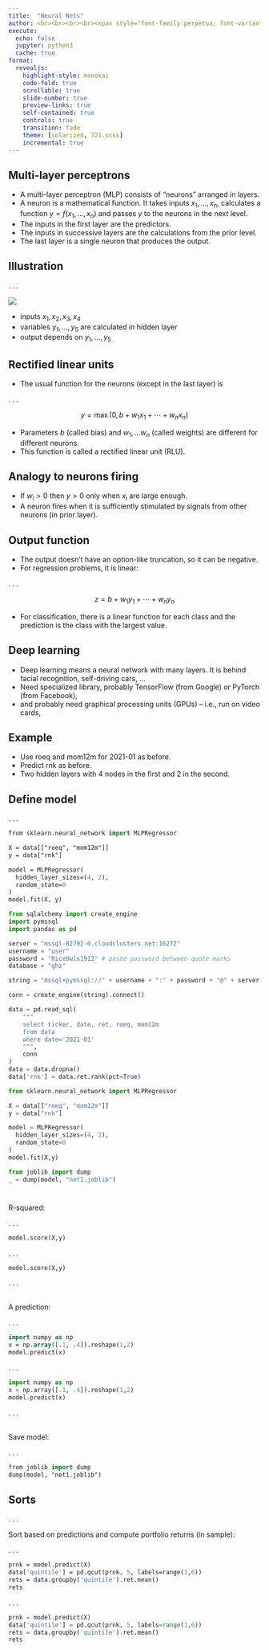 ```yaml
---
title:  "Neural Nets"
author: <br><br><br><br><span style="font-family:perpetua; font-variant:small-caps; color:#404040;">Kerry Back</span><br><br><img src="RiceBusiness-transparent-logo-sm.png"  height=80>
execute:
  echo: false
  jupyter: python3
  cache: true
format: 
  revealjs:
    highlight-style: monokai
    code-fold: true
    scrollable: true
    slide-number: true
    preview-links: true
    self-contained: true
    controls: true
    transition: fade
    theme: [solarized, 721.scss]
    incremental: true
---
```


## Multi-layer perceptrons

* A multi-layer perceptron (MLP) consists of "neurons" arranged in layers.
* A neuron is a mathematical function.  It takes inputs $x_1, \ldots, x_n$, calculates a function $y=f(x_1, \ldots, x_n)$ and passes $y$ to the neurons in the next level.
* The inputs in the first layer are the predictors.
* The inputs in successive layers are the calculations from the prior level. 
* The last layer is a single neuron that produces the output.

## Illustration

. . .

::: {layout="[70, 30]"}

![](neuralnet.png)

* inputs $x_1, x_2, x_3, x_4$
* variables $y_1, \ldots, y_5$  are calculated in hidden layer
* output depends on $y_1, \ldots, y_5$

:::







## Rectified linear units

- The usual function for the neurons (except in the last layer) is 

. . .

$$ y = \max(0,b+w_1x_1 + \cdots + w_nx_n)$$

- Parameters $b$ (called bias) and $w_1, \ldots w_n$ (called weights) are different for different neurons. 
- This function is called a rectified linear unit (RLU).  


## Analogy to neurons firing

- If $w_i>0$ then $y>0$ only when $x_i$ are large enough. 
- A neuron  fires when it is sufficiently stimulated by signals from other neurons (in prior layer).

## Output function

- The output doesn't have an option-like truncation, so it can be negative.
- For regression problems, it is linear:

. . .

$$z = b+w_1y_1 + \cdots + w_ny_n$$ 

- For classification, there is a linear function for each class and the prediction is the class with the largest value.

## Deep learning

- Deep learning means a neural network with  many layers.  It is behind facial recognition, self-driving cars, ...
- Need specialized library, probably TensorFlow (from Google) or PyTorch (from Facebook), 
- and probably need graphical processing units (GPUs) -- i.e., run on video cards,


## Example

- Use roeq and mom12m for 2021-01 as before.
- Predict rnk as before.
- Two hidden layers with 4 nodes in the first and 2 in the second.

## Define model

. . .

```.p
from sklearn.neural_network import MLPRegressor

X = data[["roeq", "mom12m"]]
y = data["rnk"]

model = MLPRegressor(
  hidden_layer_sizes=(4, 2),
  random_state=0
)
model.fit(X, y)
```


```python
from sqlalchemy import create_engine
import pymssql
import pandas as pd

server = "mssql-82792-0.cloudclusters.net:16272"
username = "user"
password = "RiceOwls1912" # paste password between quote marks
database = "ghz"

string = "mssql+pymssql://" + username + ":" + password + "@" + server + "/" + database

conn = create_engine(string).connect()

data = pd.read_sql(
    """
    select ticker, date, ret, roeq, mom12m
    from data
    where date='2021-01'
    """, 
    conn
)
data = data.dropna()
data['rnk'] = data.ret.rank(pct=True)

from sklearn.neural_network import MLPRegressor

X = data[["roeq", "mom12m"]]
y = data["rnk"]

model = MLPRegressor(
  hidden_layer_sizes=(4, 2),
  random_state=0
)
model.fit(X,y)

from joblib import dump 
_ = dump(model, "net1.joblib")
```

#

R-squared:

. . .

```p
model.score(X,y)
```

. . .

```python
model.score(X,y)
```

. . .

<br>
A prediction:

. . .

```p
import numpy as np
x = np.array([.1, .4]).reshape(1,2)
model.predict(x)
```

. . .

```python
import numpy as np
x = np.array([.1, .4]).reshape(1,2)
model.predict(x)
```

. . .

<br>
Save model:

. . .

```p
from joblib import dump
dump(model, "net1.joblib")
```

## Sorts

. . .

Sort based on predictions and compute portfolio returns (in sample):

. . .

```p
prnk = model.predict(X)
data['quintile'] = pd.qcut(prnk, 5, labels=range(1,6))
rets = data.groupby('quintile').ret.mean()
rets
```

. . .

```python
prnk = model.predict(X)
data['quintile'] = pd.qcut(prnk, 5, labels=range(1,6))
rets = data.groupby('quintile').ret.mean()
rets
```
